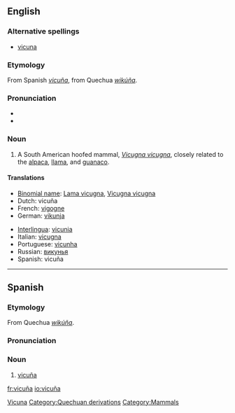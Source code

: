 ==English==
{{wikipedia}}
===Alternative spellings===
* [[vicuna]]

===Etymology=== 
From Spanish ''[[#Spanish|vicuña]]'', from Quechua ''[[wikúña]]''.

===Pronunciation===
*{{IPA|/vɪˈku:njə/}}
*{{SAMPA|/vI"kunj@/}}

===Noun===
{{en-noun}}

# A South American hoofed mammal, ''[[Vicugna vicugna]]'', closely related to the [[alpaca]], [[llama]], and [[guanaco]].

====Translations====
{{top}}
*[[Binomial name]]: [[Lama vicugna]], [[Vicugna vicugna]]
*Dutch: vicuña {{m}}
*French: [[vigogne]] {{m}}
*German: [[vikunja]]
{{mid}}
*[[Interlingua]]: [[vicunia]]
*Italian: [[vicugna]]
*Portuguese: [[vicunha]] {{f}}
*Russian: [[викунья]]
*Spanish: vicuña {{f}}
{{bottom}}

[[Category:English words spelled with diacritics or ligatures|Vicuna]]
[[Category:Quechuan derivations]]
[[Category:Mammals]]

----

==Spanish==
===Etymology===
From Quechua ''[[wikúña]]''.

===Pronunciation===
{{IPA|/biˈkunja/}}

===Noun===
{{es-noun-f}}

# [[#English|vicuña]]

[[fr:vicuña]]
[[io:vicuña]]